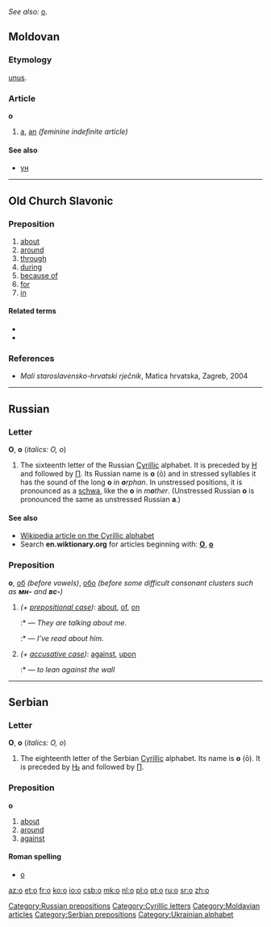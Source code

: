 ''See also:'' [[o]].
==Moldovan==

===Etymology===
{{L.|ro}} [[unus]].

===Article===
'''о''' {{f}}

# [[a]], [[an]] ''(feminine indefinite article)''

====See also====
* [[ун]]

----

==Old Church Slavonic==

===Preposition===
{{infl|cu|preposition|tr=o}}

# [[about]]
# [[around]]
# [[through]]
# [[during]]
# [[because of]]
# [[for]]
# [[in]]

====Related terms====
* {{l|cu|об}}
* {{l|cu|объ}}

===References===
* ''Mali staroslavensko-hrvatski rječnik'', Matica hrvatska, Zagreb, 2004

----

==Russian==

===Letter===
'''О''', '''о''' (''italics: О, о'')

# The sixteenth letter of the Russian [[Cyrillic]] alphabet. It is preceded by [[н|Н]] and followed by [[п|П]]. Its Russian name is '''о''' (ō) and in stressed syllables it has the sound of the long '''o''' in '''''o'''rphan''. In unstressed positions, it is pronounced as a [[schwa]], like the '''o''' in ''m'''o'''ther''. (Unstressed Russian '''о''' is pronounced the same as unstressed Russian '''а'''.)

====See also====
* [[w:Cyrillic alphabet|Wikipedia article on the Cyrillic alphabet]]
* Search '''en.wiktionary.org''' for articles beginning with: '''[http://en.wiktionary.org/w/index.php?title=Special%3AAllpages&from=%D0%9E&namespace=0 О]''', '''[http://en.wiktionary.org/w/index.php?title=Special%3AAllpages&from=%D0%BE&namespace=0 о]'''

===Preposition===
'''о''', [[об]] ''(before vowels)'', [[обо]] ''(before some difficult consonant clusters such as '''''мн-''''' and '''''вс-''''')''

# ''(+ [[prepositional case]])'': [[about]], [[of]], [[on]]
#:* {{Cyrl|Они́ [[говорить|говоря́т]] обо [[я#Russian|мне́]]}} — ''They are talking about me.''
#:* {{Cyrl|[[Я]] [[читать|чита́л]] о [[он|нём]]}} — ''I’ve read about him.''
# ''(+ [[accusative case]])'': [[against]], [[upon]]
#:* {{Cyrl|[[опираться|опира́ться]] о [[стена|сте́ну]]}} — ''to lean against the wall''

[[Category:Russian prepositions]]

----

==Serbian==

===Letter===
'''О''', '''о''' (''italics: О, о'')

# The eighteenth letter of the Serbian [[Cyrillic]] alphabet.  Its name is '''о''' (ō). It is preceded by [[њ|Њ]] and followed by [[п|П]].

===Preposition===
'''о'''

# [[about]]
# [[around]]
# [[against]]

====Roman spelling====
* [[o#Serbian|o]]

[[Category:Cyrillic letters]]
[[Category:Moldavian articles]]
[[Category:Serbian prepositions]]
[[Category:Ukrainian alphabet]]

[[az:о]]
[[et:о]]
[[fr:о]]
[[ko:о]]
[[io:о]]
[[csb:о]]
[[mk:о]]
[[nl:о]]
[[pl:о]]
[[pt:о]]
[[ru:о]]
[[sr:о]]
[[zh:о]]